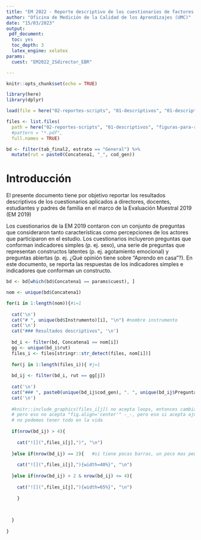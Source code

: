 ```yaml
---
title: "EM 2022 - Reporte descriptivo de los cuestionarios de factores asociados"
author: "Oficina de Medición de la Calidad de los Aprendizajes (UMC)"
date: "15/03/2023"
output:
 pdf_document:
  toc: yes
  toc_depth: 3
  latex_engine: xelatex
params:
  cuest: "EM2022_2Sdirector_EBR"

---
```


```r
knitr::opts_chunk$set(echo = TRUE)

library(here)
library(dplyr)

load(file = here("02-reportes-scripts", "01-descriptivos", "01-descriptivos-ffaa.Rdata"))

files <- list.files(
  path = here("02-reportes-scripts", "01-descriptivos", "figuras-para-reportes", "00-nacional"),
  #pattern = "*.pdf",
  full.names = TRUE)

bd <- filter(tab_final2, estrato == "General") %>%
  mutate(rut = paste0(Concatena1, "_", cod_gen))


```

\pagebreak
  
# Introducción
El presente documento tiene por objetivo reportar los resultados descriptivos de los 
cuestionarios aplicados a directores, docentes, estudiantes y padres de familia en el marco de la Evaluación Muestral 2019 (EM 2019)

Los cuestionarios de la EM  2019 contaron con un conjunto de preguntas que consideraron tanto
características como percepciones de los actores que participaron en el estudio. Los cuestionarios incluyeron
preguntas que conforman indicadores simples (p. ej. sexo), una serie de preguntas que representan constructos
latentes (p. ej. agotamiento emocional) y preguntas abiertas (p. ej. ¿Qué opinión tiene sobre “Aprendo en
casa”?). En este documento, se reporta las respuestas de los indicadores simples e indicadores que conforman
un constructo.

\pagebreak

```r

bd <- bd[which(bd$Concatena1 == params$cuest), ]

nom <- unique(bd$Concatena1)

for(i in 1:length(nom)){#i=1
  
  cat('\n')
  cat("# ", unique(bd$Instrumento)[i], "\n") #nombre instrumento
  cat('\n')
  cat("### Resultados descriptivos", '\n')
  
  bd_i <- filter(bd, Concatena1 == nom[i])
  gg <- unique(bd_i$rut)
  files_i <- files[stringr::str_detect(files, nom[i])]
  
  for(j in 1:length(files_i)){ #j=1
    
  bd_ij <- filter(bd_i, rut == gg[j])
  
  cat('\n')
  cat("### ", paste0(unique(bd_ij$cod_gen), ". ", unique(bd_ij$Pregunta)))  
  cat('\n')
  
  #knitr::include_graphics(files_i[j]) no acepta loops, entonces cambiamos por ![]
  # pero eso no acepta "fig.align='center'" -_-, pero eso si acepta ajustes al size...
  # no podemos tener todo en la vida
  
  if(nrow(bd_ij) > 4){
    
    cat("![](",files_i[j],")", "\n")  
  
  }else if(nrow(bd_ij) == 2){   #si tiene pocas barras, un poco mas pequeño
    
    cat("![](",files_i[j],"){width=40%}", "\n") 
    
  }else if(nrow(bd_ij) > 2 & nrow(bd_ij) <= 4){
    
    cat("![](",files_i[j],"){width=65%}", "\n") 
  
    }
    

  
  }
  
}

```


